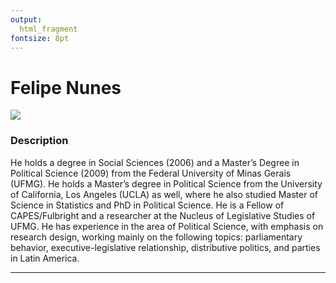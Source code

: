 ```yaml
---
output: 
  html_fragment
fontsize: 8pt
---
```


# Felipe Nunes

<!-- Duas colunas -->
<div class="col2">
<img class="foto" src="img/felipe.jpg"/>

<div class="descricao">

### Description

He holds a degree in Social Sciences (2006) and a Master’s Degree in Political Science (2009) from the Federal University of Minas Gerais (UFMG). He holds a Master’s degree in Political Science from the University of California, Los Angeles (UCLA) as well, where he also studied Master of Science in Statistics and PhD in Political Science. He is a Fellow of CAPES/Fulbright and a researcher at the Nucleus of Legislative Studies of UFMG. He has experience in the area of Political Science, with emphasis on research design, working mainly on the following topics: parliamentary behavior, executive-legislative relationship, distributive politics, and parties in Latin America.

<!-- *** -->

<!-- ### Interests -->

<!-- * Estatístca Computacional -->
<!-- * Visualização de Dados  -->
<!-- * Estatística Espacial  -->
<!-- * Modelagem Estatística -->

***

</div>

<div align='right'>
  <a href="https://www.linkedin.com/in/felipe-nunes-31772453/"> 
    <i class="fa fa-linkedin" style='font-size:20px; margin: 0px 5px'></i>
  </a>
  <a href="https://github.com/DouglasMesquita"> 
    <i class="fa fa-github" style='font-size:20px; margin: 0px 5px'></i>
  </a>
  <a href="https://twitter.com/"> 
    <i class="fa fa-twitter" style='font-size:20px; margin: 0px 5px'></i>
  </a>
</div>

</div>
